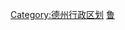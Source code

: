 <div style="position: relative" class="center">
{{Image label begin|image=Administrative Division Dezhou.png|width={{{1|594}}}|link=}} 
{{Image label|x=670|y=830|scale={{{1|594}}}/2120|text=[[德城区|<span style="color: black;">'''德城区'''</span>]]}}
{{Image label|x=1020|y=880|scale={{{1|594}}}/2120|text=[[陵城区|<span style="color: black;">'''陵城区'''</span>]]}}
{{Image label|x=1170|y=460|scale={{{1|594}}}/2120|text=[[宁津县|<span style="color: black;">'''宁津县'''</span>]]}}
{{Image label|x=1870|y=320|scale={{{1|594}}}/2120|text=[[庆云县|<span style="color: black;">'''庆云县'''</span>]]}}
{{Image label|x=1300|y=1040|scale={{{1|594}}}/2120|text={{vtext|[[临邑县|<span style="color: black;">'''临邑县'''</span>]]}}}}
{{Image label|x=1010|y=1840|scale={{{1|594}}}/2120|text=[[齐河县|<span style="color: black;">'''齐河县'''</span>]]}}
{{Image label|x=720|y=1240|scale={{{1|594}}}/2120|text=[[平原县|<span style="color: black;">'''平原县'''</span>]]}}
{{Image label|x=260|y=1430|scale={{{1|594}}}/2120|text=[[夏津县|<span style="color: black;">'''夏津县'''</span>]]}}
{{Image label|x=340|y=1090|scale={{{1|594}}}/2120|text=[[武城县|<span style="color: black;">'''武城县'''</span>]]}}
{{Image label|x=1550|y=510|scale={{{1|594}}}/2120|text=[[乐陵市|<span style="color: black;">'''乐陵市'''</span>]]}}
{{Image label|x=920|y=1510|scale={{{1|594}}}/2120|text={{vtext|[[禹城市|<span style="color: black;">'''禹城市'''</span>]]}}}}
</div>
<noinclude>
[[Category:德州行政区划]]
[[Category:中华人民共和国地级行政区划图|鲁]]
</noinclude>